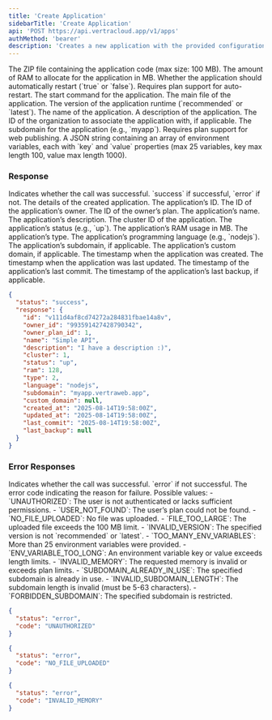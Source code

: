 ```yaml
---
title: 'Create Application'
sidebarTitle: 'Create Application'
api: 'POST https://api.vertracloud.app/v1/apps'
authMethod: 'bearer'
description: 'Creates a new application with the provided configuration and files.'
---
```


<ParamField body="file" type="file" required>
  The ZIP file containing the application code (max size: 100 MB).
</ParamField>

<ParamField body="memory" type="string" required>
  The amount of RAM to allocate for the application in MB.
</ParamField>

<ParamField body="autorestart" type="string">
  Whether the application should automatically restart (`true` or `false`). Requires plan support for auto-restart.
</ParamField>

<ParamField body="start" type="string">
  The start command for the application.
</ParamField>

<ParamField body="main" type="string" required>
  The main file of the application.
</ParamField>

<ParamField body="version" type="string" required>
  The version of the application runtime (`recommended` or `latest`).
</ParamField>

<ParamField body="name" type="string" required>
  The name of the application.
</ParamField>

<ParamField body="description" type="string">
  A description of the application.
</ParamField>

<ParamField body="organization_id" type="string">
  The ID of the organization to associate the application with, if applicable.
</ParamField>

<ParamField body="subdomain" type="string">
  The subdomain for the application (e.g., `myapp`). Requires plan support for web publishing.
</ParamField>

<ParamField body="envs" type="string">
  A JSON string containing an array of environment variables, each with `key` and `value` properties (max 25 variables, key max length 100, value max length 1000).
</ParamField>

### Response

<ResponseField name="status" type="string">
  Indicates whether the call was successful. `success` if successful, `error` if not.
</ResponseField>

<ResponseField name="response" type="object">
  The details of the created application.

  <Expandable title="Toggle object">

  <ResponseField name="id" type="string">
    The application’s ID.
  </ResponseField>

  <ResponseField name="owner_id" type="string">
    The ID of the application’s owner.
  </ResponseField>

  <ResponseField name="owner_plan_id" type="integer">
    The ID of the owner’s plan.
  </ResponseField>

  <ResponseField name="name" type="string">
    The application’s name.
  </ResponseField>

  <ResponseField name="description" type="string">
    The application’s description.
  </ResponseField>

  <ResponseField name="cluster" type="integer">
    The cluster ID of the application.
  </ResponseField>

  <ResponseField name="status" type="string">
    The application’s status (e.g., `up`).
  </ResponseField>

  <ResponseField name="ram" type="integer">
    The application’s RAM usage in MB.
  </ResponseField>

  <ResponseField name="type" type="integer">
    The application’s type.
  </ResponseField>

  <ResponseField name="language" type="string">
    The application’s programming language (e.g., `nodejs`).
  </ResponseField>

  <ResponseField name="subdomain" type="string | null">
    The application’s subdomain, if applicable.
  </ResponseField>

  <ResponseField name="custom_domain" type="string | null">
    The application’s custom domain, if applicable.
  </ResponseField>

  <ResponseField name="created_at" type="string" format="date-time">
    The timestamp when the application was created.
  </ResponseField>

  <ResponseField name="updated_at" type="string" format="date-time">
    The timestamp when the application was last updated.
  </ResponseField>

  <ResponseField name="last_commit" type="string" format="date-time">
    The timestamp of the application’s last commit.
  </ResponseField>

  <ResponseField name="last_backup" type="string | null" format="date-time">
    The timestamp of the application’s last backup, if applicable.
  </ResponseField>

  </Expandable>
</ResponseField>

<ResponseExample>

```json Response
{
  "status": "success",
  "response": {
    "id": "v111d4af8cd74272a284831fbae14a8v",
    "owner_id": "993591427428790342",
    "owner_plan_id": 1,
    "name": "Simple API",
    "description": "I have a description :)",
    "cluster": 1,
    "status": "up",
    "ram": 128,
    "type": 2,
    "language": "nodejs",
    "subdomain": "myapp.vertraweb.app",
    "custom_domain": null,
    "created_at": "2025-08-14T19:58:00Z",
    "updated_at": "2025-08-14T19:58:00Z",
    "last_commit": "2025-08-14T19:58:00Z",
    "last_backup": null
  }
}
```

</ResponseExample>

### Error Responses

<ResponseField name="status" type="string">
  Indicates whether the call was successful. `error` if not successful.
</ResponseField>

<ResponseField name="code" type="string">
  The error code indicating the reason for failure. Possible values:
  - `UNAUTHORIZED`: The user is not authenticated or lacks sufficient permissions.
  - `USER_NOT_FOUND`: The user’s plan could not be found.
  - `NO_FILE_UPLOADED`: No file was uploaded.
  - `FILE_TOO_LARGE`: The uploaded file exceeds the 100 MB limit.
  - `INVALID_VERSION`: The specified version is not `recommended` or `latest`.
  - `TOO_MANY_ENV_VARIABLES`: More than 25 environment variables were provided.
  - `ENV_VARIABLE_TOO_LONG`: An environment variable key or value exceeds length limits.
  - `INVALID_MEMORY`: The requested memory is invalid or exceeds plan limits.
  - `SUBDOMAIN_ALREADY_IN_USE`: The specified subdomain is already in use.
  - `INVALID_SUBDOMAIN_LENGTH`: The subdomain length is invalid (must be 5-63 characters).
  - `FORBIDDEN_SUBDOMAIN`: The specified subdomain is restricted.
</ResponseField>

<ResponseExample>

```json Error Response (403)
{
  "status": "error",
  "code": "UNAUTHORIZED"
}
```

```json Error Response (400)
{
  "status": "error",
  "code": "NO_FILE_UPLOADED"
}
```

```json Error Response (400)
{
  "status": "error",
  "code": "INVALID_MEMORY"
}
```

</ResponseExample>
